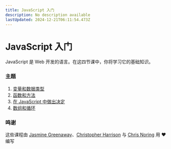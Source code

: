 ```yaml
---
title: JavaScript 入门
description: No description available
lastUpdated: 2024-12-21T06:11:54.473Z
---
```


# JavaScript 入门

JavaScript 是 Web 开发的语言。在这四节课中，你将学习它的基础知识。

### 主题

1. [变量和数据类型](../1-data-types/translations/README.zh-cn.md)
2. [函数和方法](../2-functions-methods/translations/README.zh-cn.md)
3. [在 JavaScript 中做出决定](../3-making-decisions/translations/README.zh-cn.md)
4. [数组和循环](../4-arrays-loops/translations/README.zh-cn.md)

### 鸣谢

这些课程由 [Jasmine Greenaway](https://twitter.com/paladique)、[Christopher Harrison](https://twitter.com/geektrainer) 与 [Chris Noring](https://twitter.com/chris_noring) 用 ♥️ 编写

